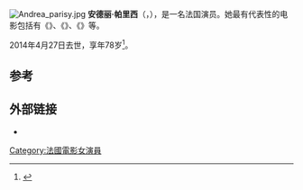 [[File:Andrea_parisy.jpg|thumb]]
'''安德丽·帕里西'''（{{lang-fr|'''Andrée Marcelle Henriette Parisy'''}}，{{bd|1935年|12月4日|2014年|4月27日|catIdx=Parisy}}），是一名法国演员。她最有代表性的电影包括有《{{link-en|Babes a GoGo|Babes a GoGo}}》、《{{link-en|小泳者|The Little Bather}}》、《{{link-en|魂断梅耶林|Mayerling (movie)}}》等。

2014年4月27日去世，享年78岁<ref>{{Cite web|url=http://www.leparisien.fr/cinema/actualite-cinema/deces-d-andrea-parisy-actrice-dans-la-grande-vadrouille-27-04-2014-3798937.php|title=Décès d'Andréa Parisy, actrice dans «La Grande Vadrouille»|publisher=''[[Le_Parisien|Le Parisien]]''|language=fr|date=27 April 2014|accessdate=27 April 2014|archive-date=2014-04-27|archive-url=https://web.archive.org/web/20140427221243/http://www.leparisien.fr/cinema/actualite-cinema/deces-d-andrea-parisy-actrice-dans-la-grande-vadrouille-27-04-2014-3798937.php|dead-url=no}}</ref>。

==参考==
{{Reflist}}

==外部链接==
{{Commons category|Andréa Parisy}}
* {{IMDb name|0661759}}

{{DEFAULTSORT:Parisy, Andrea}}
[[Category:法國電影女演員|Category:法國電影女演員]]